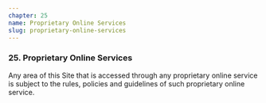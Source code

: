 ```yaml
---
chapter: 25
name: Proprietary Online Services
slug: proprietary-online-services
---
```


### 25. Proprietary Online Services

Any area of this Site that is accessed through any proprietary online service is subject to the rules, policies and guidelines of such proprietary online service.
